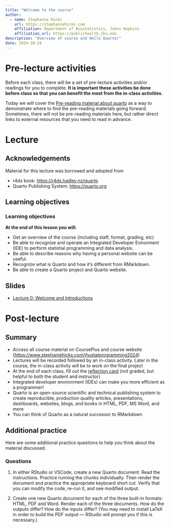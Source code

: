 ```yaml
---
title: "Welcome to the course"
author: 
  - name: Stephanie Hicks
    url: https://stephaniehicks.com
    affiliation: Department of Biostatistics, Johns Hopkins
    affiliation_url: https://publichealth.jhu.edu
description: "Overview of course and Hello Quarto!"
date: 2024-10-24
---
```


# Pre-lecture activities

Before each class, there will be a set of pre-lecture activities and/or readings for you to complete. **It is important these activities be done before class so that you can benefit the most from the in-class activities**. 

Today we will cover the [Pre-reading material about quarto](../../readings/00-quarto/index.qmd) as a way to demonstrate where to find the pre-reading materials going forward. Sometimes, there will not be pre-reading materials here, but rather direct links to external resources that you need to read in advance. 

# Lecture 

## Acknowledgements

Material for this lecture was borrowed and adopted from

- r4ds book: <https://r4ds.hadley.nz/quarto>
- Quarto Publishing System: <https://quarto.org>


## Learning objectives

::: callout-note
### Learning objectives

**At the end of this lesson you will:**

-   Get an overview of the course (including staff, format, grading, etc)
-   Be able to recognize and operate an Integrated Developer Evironment (IDE) to perform statistial programming and data analysis. 
-   Be able to describe reasons why having a personal website can be useful.
-   Recognize what is Quarto and how it's different from RMarkdown.
-   Be able to create a Quarto project and Quarto website.

:::



## Slides 

- [Lecture 0: Welcome and Introductions](https://docs.google.com/presentation/d/1wBY5Er6vCDOgyaju7wEbycjqOOFcymzfKTVPKaNQwSs/edit?usp=sharing)


# Post-lecture

## Summary 

- Access all course material on CoursePlus and course website (<https://www.stephaniehicks.com/jhustatprogramming2024>)
- Lectures will be recorded followed by an in-class activity. Later in the course, the in-class activity will be to work on the final project
- At the end of each class, fill out the [reflection card](https://forms.gle/YE9kpBf7aVnx8VMdA) (not graded, but helpful to both the student and instructor)
- Integrated developer environment (IDEs) can make you more efficient as a programmer! 
- Quarto is an open-source scientific and technical publishing system to create reproducible, production quality articles, presentations, dashboards, websites, blogs, and books in HTML, PDF, MS Word, and more
- You can think of Quarto as a natural successor to RMarkdown

## Additional practice

Here are some additional practice questions to help you think about the material discussed.

::: callout-note
### Questions

1.  In either RStudio or VSCode, create a new Quarto document. Read the instructions. Practice running the chunks individually. Then render the document and practice the appropriate keyboard short cut. Verify that you can modify the code, re-run it, and see modified output.

2.  Create one new Quarto document for each of the three built-in formats: HTML, PDF and Word. Render each of the three documents. How do the outputs differ? How do the inputs differ? (You may need to install LaTeX in order to build the PDF output --- RStudio will prompt you if this is necessary.)

:::
